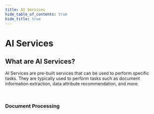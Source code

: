 ```yaml
---
title: AI Services
hide_table_of_contents: true
hide_title: true
---
```



<PageViewTracker />

<div className="hero-header">
  <h1>AI Services</h1>
</div>

<div className="section-with-background blue">
  <h2>What are AI Services?</h2>
  <p>
    AI Services are pre-built services that can be used to perform specific tasks. They are typically used to perform tasks such as document information extraction, data attribute
    recommendation, and more.
  </p>
</div>

<br />

<div className="row">
  <div className="col col--6">
    <h3>Document Processing</h3>
    <ul className="button-list">
      <IconLinkButton href="/docs/technical-view/ai-services/document-information-extraction" text="Document Information Extraction" disabled={true} />
    </ul>
  </div>
</div>
